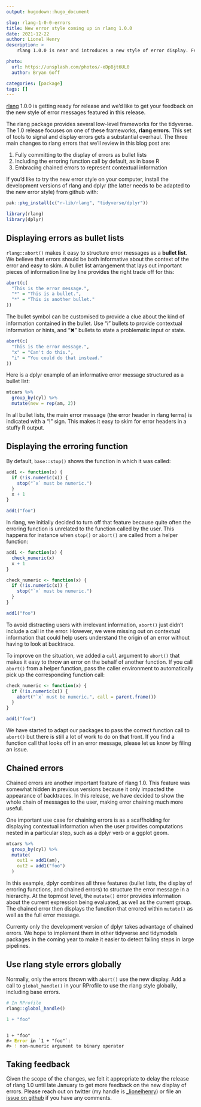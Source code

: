 ```yaml
---
output: hugodown::hugo_document

slug: rlang-1-0-0-errors
title: New error style coming up in rlang 1.0.0
date: 2021-12-22
author: Lionel Henry
description: >
    rlang 1.0.0 is near and introduces a new style of error display. Feedback welcome!

photo:
  url: https://unsplash.com/photos/-eDpBjt6UL0
  author: Bryan Goff

categories: [package]
tags: []
---
```


<!--
TODO:
* [x] Look over / edit the post's title in the yaml
* [x] Edit (or delete) the description; note this appears in the Twitter card
* [x] Pick category and tags (see existing with `hugodown::tidy_show_meta()`)
* [x] Find photo & update yaml metadata
* [x] Create `thumbnail-sq.jpg`; height and width should be equal
* [x] Create `thumbnail-wd.jpg`; width should be >5x height
* [x] `hugodown::use_tidy_thumbnails()`
* [x] Add intro sentence, e.g. the standard tagline for the package
* [/] `usethis::use_tidy_thanks()`
-->

[rlang](https://rlang.r-lib.org/) 1.0.0 is getting ready for release and we'd like to get your feedback on the new style of error messages featured in this release.

The rlang package provides several low-level frameworks for the tidyverse. The 1.0 release focuses on one of these frameworks, __rlang errors__. This set of tools to signal and display errors gets a substantial overhaul. The three main changes to rlang errors that we'll review in this blog post are:

1. Fully committing to the display of errors as bullet lists
1. Including the erroring function call by default, as in base R
1. Embracing chained errors to represent contextual information

If you'd like to try the new error style on your computer, install the development versions of rlang and dplyr (the latter needs to be adapted to the new error style) from github with:

```r
pak::pkg_install(c("r-lib/rlang", "tidyverse/dplyr"))
```
```r
library(rlang)
library(dplyr)
```


## Displaying errors as bullet lists

`rlang::abort()` makes it easy to structure error messages as a __bullet list__. We believe that errors should be both informative about the context of the error and easy to skim. A bullet list arrangement that lays out important pieces of information line by line provides the right trade off for this:

```r
abort(c(
  "This is the error message.",
  "*" = "This is a bullet.",
  "*" = "This is another bullet."
))
```

The bullet symbol can be customised to provide a clue about the kind of information contained in the bullet. Use "ℹ" bullets to provide contextual information or hints, and "✖" bullets to state a problematic input or state.

```r
abort(c(
  "This is the error message.",
  "x" = "Can't do this.",
  "i" = "You could do that instead."
))
```

Here is a dplyr example of an informative error message structured as a bullet list:

```r
mtcars %>%
  group_by(cyl) %>%
  mutate(new = rep(am, 2))
```

In all bullet lists, the main error message (the error header in rlang terms) is indicated with a "!" sign. This makes it easy to skim for error headers in a stuffy R output.


## Displaying the erroring function

By default, `base::stop()` shows the function in which it was called:

```r
add1 <- function(x) {
  if (!is.numeric(x)) {
    stop("`x` must be numeric.")
  }
  x + 1
}

add1("foo")
```

In rlang, we initially decided to turn off that feature because quite often the erroring function is unrelated to the function called by the user. This happens for instance when `stop()` or `abort()` are called from a helper function:

```r
add1 <- function(x) {
  check_numeric(x)
  x + 1
}

check_numeric <- function(x) {
  if (!is.numeric(x)) {
    stop("`x` must be numeric.")
  }
}

add1("foo")
```

To avoid distracting users with irrelevant information, `abort()` just didn't include a call in the error. However, we were missing out on contextual information that could help users understand the origin of an error without having to look at backtrace.

To improve on the situation, we added a `call` argument to `abort()` that makes it easy to throw an error on the behalf of another function. If you call `abort()` from a helper function, pass the caller environment to automatically pick up the corresponding function call:

```r
check_numeric <- function(x) {
  if (!is.numeric(x)) {
    abort("`x` must be numeric.", call = parent.frame())
  }
}

add1("foo")
```

We have started to adapt our packages to pass the correct function call to `abort()` but there is still a lot of work to do on that front. If you find a function call that looks off in an error message, please let us know by filing an issue.


## Chained errors

Chained errors are another important feature of rlang 1.0. This feature was somewhat hidden in previous versions because it only impacted the appearance of backtraces. In this release, we have decided to show the whole chain of messages to the user, making error chaining much more useful.

One important use case for chaining errors is as a scaffholding for displaying contextual information when the user provides computations nested in a particular step, such as a dplyr verb or a ggplot geom.

```r
mtcars %>%
  group_by(cyl) %>%
  mutate(
    out1 = add1(am),
    out2 = add1("foo")
  )
```

In this example, dplyr combines all three features (bullet lists, the display of erroring functions, and chained errors) to structure the error message in a hierarchy. At the topmost level, the `mutate()` error provides information about the current expression being evaluated, as well as the current group. The chained error then displays the function that errored within `mutate()` as well as the full error message.

Currenty only the development version of dplyr takes advantage of chained errors. We hope to implement them in other tidyverse and tidymodels packages in the coming year to make it easier to detect failing steps in large pipelines.


## Use rlang style errors globally

Normally, only the errors thrown with `abort()` use the new display. Add a call to `global_handle()` in your RProfile to use the rlang style globally, including base errors.

```r
# In RProfile
rlang::global_handle()
```

```r
1 + "foo"
```

<div class="highlight">

<pre class='chroma'><code class='language-r' data-lang='r'>
<span class='m'>1</span> <span class='o'>+</span> <span class='s'>"foo"</span>
<span class='c'>#&gt; <span style='color: #BBBB00; font-weight: bold;'>Error</span><span style='font-weight: bold;'> in </span><span style='font-weight: bold; font-weight: 100;'>`1 + "foo"`:</span></span>
<span class='c'>#&gt; <span style='color: #BBBB00;'>!</span> non-numeric argument to binary operator</span>
</code></pre>

</div>


## Taking feedback

Given the scope of the changes, we felt it appropriate to delay the release of rlang 1.0 until late January to get more feedback on the new display of errors. Please reach out on twitter (my handle is [_lionelhenry](https://twitter.com/_lionelhenry/)) or file an [issue on github](https://github.com/r-lib/rlang) if you have any comments.
